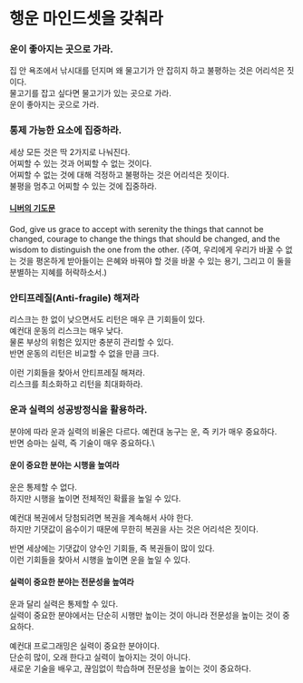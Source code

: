 # 행운 마인드셋을 갖춰라

### 운이 좋아지는 곳으로 가라.

집 안 욕조에서 낚시대를 던지며 왜 물고기가 안 잡히지 하고 불평하는 것은 어리석은 짓이다.\
물고기를 잡고 싶다면 물고기가 있는 곳으로 가라.\
운이 좋아지는 곳으로 가라.

### 통제 가능한 요소에 집중하라.

세상 모든 것은 딱 2가지로 나눠진다.\
어찌할 수 있는 것과 어찌할 수 없는 것이다.\
어찌할 수 없는 것에 대해 걱정하고 불평하는 것은 어리석은 짓이다.\
불평을 멈추고 어찌할 수 있는 것에 집중하라.

#### [니버의 기도문](https://ko.wikipedia.org/wiki/%ED%8F%89%EC%98%A8%EC%9D%84_%EB%B9%84%EB%8A%94_%EA%B8%B0%EB%8F%84)
God, give us grace to accept with serenity the things that cannot be changed, courage to change the things that should be changed, and the wisdom to distinguish the one from the other.
(주여, 우리에게 우리가 바꿀 수 없는 것을 평온하게 받아들이는 은혜와 바꿔야 할 것을 바꿀 수 있는 용기, 그리고 이 둘을 분별하는 지혜를 허락하소서.)

### 안티프레질(Anti-fragile) 해져라

리스크는 한 없이 낮으면서도 리턴은 매우 큰 기회들이 있다.\
예컨대 운동의 리스크는 매우 낮다.\
물론 부상의 위험은 있지만 충분히 관리할 수 있다.\
반면 운동의 리턴은 비교할 수 없을 만큼 크다.

이런 기회들을 찾아서 안티프레질 해져라.\
리스크를 최소화하고 리턴을 최대화하라.

### 운과 실력의 성공방정식을 활용하라.

분야에 따라 운과 실력의 비율은 다르다.
예컨대 농구는 운, 즉 키가 매우 중요하다.\
반면 승마는 실력, 즉 기술이 매우 중요하다.\

#### 운이 중요한 분야는 시행을 높여라

운은 통제할 수 없다.\
하지만 시행을 높이면 전체적인 확률을 높일 수 있다.

예컨대 복권에서 당첨되려면 복권을 계속해서 사야 한다.\
하지만 기댓값이 음수이기 때문에 무한히 복권을 사는 것은 어리석은 짓이다.

반면 세상에는 기댓값이 양수인 기회들, 즉 복권들이 많이 있다.\
이런 기회들을 찾아서 시행을 높이면 운을 높일 수 있다.

#### 실력이 중요한 분야는 전문성을 높여라

운과 달리 실력은 통제할 수 있다.\
실력이 중요한 분야에서는 단순히 시행만 높이는 것이 아니라 전문성을 높이는 것이 중요하다.

예컨대 프로그래밍은 실력이 중요한 분야이다.\
단순히 많이, 오래 한다고 실력이 높아지는 것이 아니다.\
새로운 기술을 배우고, 끊임없이 학습하며 전문성을 높이는 것이 중요하다. 